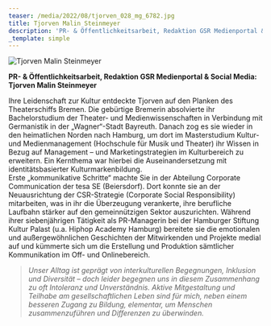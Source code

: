 ```yaml
---
teaser: /media/2022/08/tjorven_028_mg_6782.jpg
title: Tjorven Malin Steinmeyer
description: 'PR- & Öffentlichkeitsarbeit, Redaktion GSR Medienportal & Social Media'
_template: simple
---
```


![Tjorven Malin Steinmeyer](/media/2022/08/tjorven_028_mg_6782.jpg "Tjorven Malin Steinmeyer")

**PR- & Öffentlichkeitsarbeit, Redaktion GSR Medienportal & Social Media: Tjorven Malin Steinmeyer**

Ihre Leidenschaft zur Kultur entdeckte Tjorven auf den Planken des Theaterschiffs Bremen. Die gebürtige Bremerin absolvierte ihr Bachelorstudium der Theater- und Medienwissenschaften in Verbindung mit Germanistik in der „Wagner“-Stadt Bayreuth. Danach zog es sie wieder in den heimatlichen Norden nach Hamburg, um dort im Masterstudium Kultur- und Medienmanagement (Hochschule für Musik und Theater) ihr Wissen in Bezug auf Management – und Marketingstrategien im Kulturbereich zu erweitern. Ein Kernthema war hierbei die Auseinandersetzung mit identitätsbasierter Kulturmarkenbildung.\
Erste „kommunikative Schritte“ machte Sie in der Abteilung Corporate Communication der tesa SE (Beiersdorf). Dort konnte sie an der Neuausrichtung der CSR-Strategie (Corporate Social Responsibility) mitarbeiten, was in ihr die Überzeugung verankerte, ihre berufliche Laufbahn stärker auf den gemeinnützigen Sektor auszurichten. Während ihrer siebenjährigen Tätigkeit als PR-Managerin bei der Hamburger Stiftung Kultur Palast (u.a. Hiphop Academy Hamburg) bereitete sie die emotionalen und außergewöhnlichen Geschichten der Mitwirkenden und Projekte medial auf und kümmerte sich um die Erstellung und Produktion sämtlicher Kommunikation im Off- und Onlinebereich.

> *Unser Alltag ist geprägt von interkulturellen Begegnungen, Inklusion und Diversität – doch leider begegnen uns in diesem Zusammenhang zu oft Intoleranz und Unverständnis. Aktive Mitgestaltung und Teilhabe am gesellschaftlichen Leben sind für mich, neben einem besseren Zugang zu Bildung, elementar, um Menschen zusammenzuführen und Differenzen zu überwinden.*
